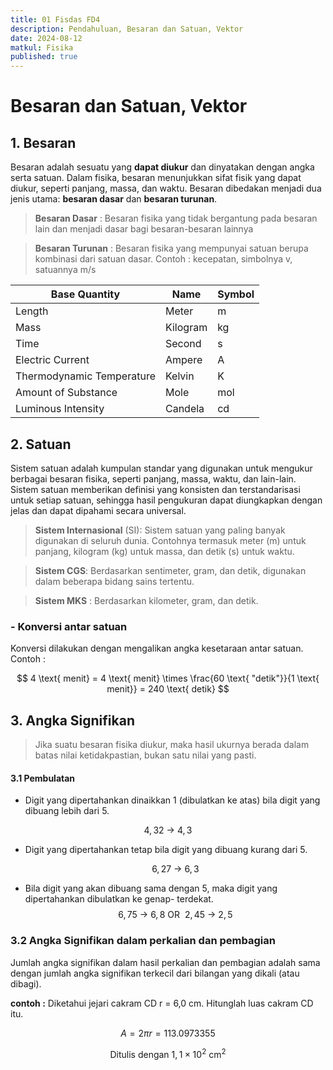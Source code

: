 ```yaml
---
title: 01 Fisdas FD4
description: Pendahuluan, Besaran dan Satuan, Vektor
date: 2024-08-12
matkul: Fisika
published: true
---
```


# Besaran dan Satuan, Vektor

## 1. Besaran

Besaran adalah sesuatu yang **dapat diukur** dan dinyatakan dengan angka serta satuan. Dalam fisika, besaran menunjukkan sifat fisik yang dapat diukur, seperti panjang, massa, dan waktu. Besaran dibedakan menjadi dua jenis utama: **besaran dasar** dan **besaran turunan**.

> **Besaran Dasar** : Besaran fisika yang tidak bergantung pada besaran lain dan menjadi dasar bagi besaran-besaran lainnya

> **Besaran Turunan** : Besaran fisika yang mempunyai satuan berupa kombinasi dari satuan dasar. Contoh : kecepatan, simbolnya v, satuannya m/s

| Base Quantity             | Name     | Symbol |
| ------------------------- | -------- | ------ |
| Length                    | Meter    | m      |
| Mass                      | Kilogram | kg     |
| Time                      | Second   | s      |
| Electric Current          | Ampere   | A      |
| Thermodynamic Temperature | Kelvin   | K      |
| Amount of Substance       | Mole     | mol    |
| Luminous Intensity        | Candela  | cd     |

## 2. Satuan

Sistem satuan adalah kumpulan standar yang digunakan untuk mengukur berbagai besaran fisika, seperti panjang, massa, waktu, dan lain-lain. Sistem satuan memberikan definisi yang konsisten dan terstandarisasi untuk setiap satuan, sehingga hasil pengukuran dapat diungkapkan dengan jelas dan dapat dipahami secara universal.

> **Sistem Internasional** (SI): Sistem satuan yang paling banyak digunakan di seluruh dunia. Contohnya termasuk meter (m) untuk panjang, kilogram (kg) untuk massa, dan detik (s) untuk waktu.

> **Sistem CGS**: Berdasarkan sentimeter, gram, dan detik, digunakan dalam beberapa bidang sains tertentu.

> **Sistem MKS** : Berdasarkan kilometer, gram, dan detik.

### - Konversi antar satuan

Konversi dilakukan dengan mengalikan angka kesetaraan antar
satuan.
Contoh :

$$
4 \text{ menit} = 4 \text{ menit} \times \frac{60 \text{ "detik"}}{1 \text{ menit}} = 240 \text{ detik}
$$

## 3. Angka Signifikan

> Jika suatu besaran fisika diukur, maka hasil ukurnya berada dalam batas nilai ketidakpastian, bukan satu nilai yang pasti.

#### 3.1 Pembulatan

- Digit yang dipertahankan dinaikkan 1 (dibulatkan ke atas) bila digit yang dibuang lebih dari 5.

$$
4,32 \text{  →  } 4,3
$$

- Digit yang dipertahankan tetap bila digit yang dibuang kurang dari 5.

  $$
  6,27 \text{ → } 6,3
  $$

- Bila digit yang akan dibuang sama dengan 5, maka digit yang dipertahankan dibulatkan ke genap- terdekat.
  $$
  6,75 \text{ → } 6,8 \text{ OR }\ 2,45 \text{ → } 2,5
  $$

### 3.2 Angka Signifikan dalam perkalian dan pembagian

Jumlah angka signifikan dalam hasil perkalian dan pembagian adalah sama dengan jumlah angka signifikan terkecil dari bilangan yang dikali (atau dibagi).

**contoh :**
Diketahui jejari cakram CD r = 6,0 cm. Hitunglah luas cakram CD itu.

$$
A = 2πr = 113.0973355
$$

$$
\text{Ditulis dengan}\ 1,1 \times 10^2\text{ cm}^2
$$
